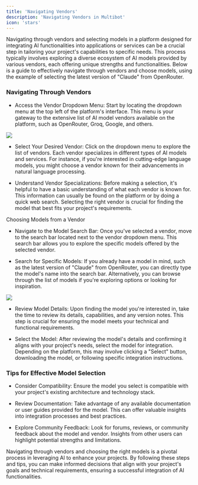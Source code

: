 ```yaml
---
title: 'Navigating Vendors'
description: 'Navigating Vendors in Multibot'
icon: 'stars'
---
```



Navigating through vendors and selecting models in a platform designed for integrating AI functionalities into applications or services can be a crucial step in tailoring your project's capabilities to specific needs. This process typically involves exploring a diverse ecosystem of AI models provided by various vendors, each offering unique strengths and functionalities. Below is a guide to effectively navigate through vendors and choose models, using the example of selecting the latest version of "Claude" from OpenRouter.

### Navigating Through Vendors

-   Access the Vendor Dropdown Menu: Start by locating the dropdown menu at the top left of the platform's interface. This menu is your gateway to the extensive list of AI model vendors available on the platform, such as OpenRouter, Groq, Google, and others.

![](https://docs.myapps.ai/storage/page_media/a6d80501-0f8d-4bb1-aa43-9fd4643100c5.png)

-   Select Your Desired Vendor: Click on the dropdown menu to explore the list of vendors. Each vendor specializes in different types of AI models and services. For instance, if you're interested in cutting-edge language models, you might choose a vendor known for their advancements in natural language processing.

-   Understand Vendor Specializations: Before making a selection, it's helpful to have a basic understanding of what each vendor is known for. This information can usually be found on the platform or by doing a quick web search. Selecting the right vendor is crucial for finding the model that best fits your project's requirements.

Choosing Models from a Vendor

-   Navigate to the Model Search Bar: Once you've selected a vendor, move to the search bar located next to the vendor dropdown menu. This search bar allows you to explore the specific models offered by the selected vendor.

-   Search for Specific Models: If you already have a model in mind, such as the latest version of "Claude" from OpenRouter, you can directly type the model's name into the search bar. Alternatively, you can browse through the list of models if you're exploring options or looking for inspiration.

![](https://docs.myapps.ai/storage/page_media/13e80c2d-103d-4ed4-ad75-fa658ae22afa.png)

-   Review Model Details: Upon finding the model you're interested in, take the time to review its details, capabilities, and any version notes. This step is crucial for ensuring the model meets your technical and functional requirements.

-   Select the Model: After reviewing the model's details and confirming it aligns with your project's needs, select the model for integration. Depending on the platform, this may involve clicking a "Select" button, downloading the model, or following specific integration instructions.

### Tips for Effective Model Selection

-   Consider Compatibility: Ensure the model you select is compatible with your project's existing architecture and technology stack.

-   Review Documentation: Take advantage of any available documentation or user guides provided for the model. This can offer valuable insights into integration processes and best practices.

-   Explore Community Feedback: Look for forums, reviews, or community feedback about the model and vendor. Insights from other users can highlight potential strengths and limitations.

Navigating through vendors and choosing the right models is a pivotal process in leveraging AI to enhance your projects. By following these steps and tips, you can make informed decisions that align with your project's goals and technical requirements, ensuring a successful integration of AI functionalities.
